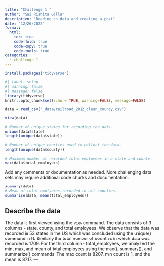 ```yaml
---
title: "Challenge 1 "
author: "Sai Rishita Golla"
description: "Reading in data and creating a post"
date: "12/26/2022"
format:
  html:
    toc: true
    code-fold: true
    code-copy: true
    code-tools: true
categories:
  - challenge_1
---
```

```r
install.packages("tidyverse")
```

```r
#| label: setup
#| warning: false
#| message: false
library(tidyverse)
knitr::opts_chunk$set(echo = TRUE, warning=FALSE, message=FALSE)
```

```r
data = read_csv("_data/railroad_2012_clean_county.csv")
```

```r
view(data)
```

```r
# Number of unique states for recording the data. 
unique(data$state)
length(unique(data$state))
```

```r
# Number of unique counties used to collect the data.
length(unique(data$county))
```
```r
# Maximum number of recorded total employees in a state and county.
max(data$total_employees)
```
Add any comments or documentation as needed. More challenging data sets may require additional code chunks and documentation.
```r
summary(data)
# Mean of total emplyoees recorded in all counties.
summarise(data, mean(total_employees))
```

## Describe the data

The data is first viewed using the `view` command. The data consists of 3 columns - state, county, and total employees. We observe that the data was recorded in 53 states in the US which was concluded using the unique() command in R. Similarly the total number of counties in which data was recorded is 1709.
For the third column - total_employees, we analyzed the min, max, and mean of total employees using the max(), summary(), and summarize() commands. The max count is 8207, min count is 1, and the mean is 87.17.
---